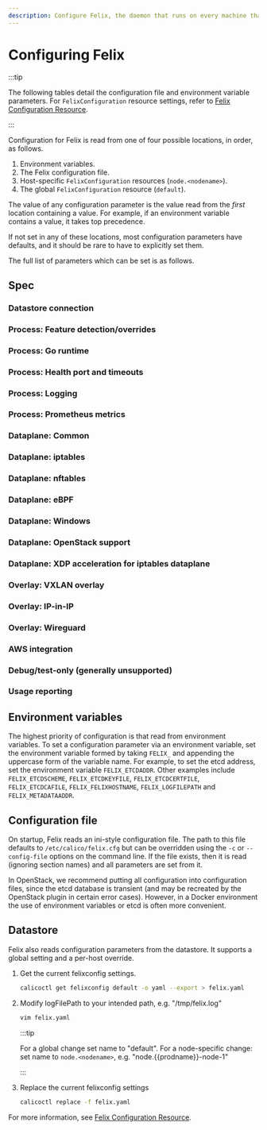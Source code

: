 ```yaml
---
description: Configure Felix, the daemon that runs on every machine that provides endpoints.
---
```


# Configuring Felix


:::tip

The following tables detail the configuration file and
environment variable parameters. For `FelixConfiguration` resource settings,
refer to [Felix Configuration Resource](../resources/felixconfig.mdx).

:::

Configuration for Felix is read from one of four possible locations, in order, as follows.

1.  Environment variables.
2.  The Felix configuration file.
3.  Host-specific `FelixConfiguration` resources (`node.<nodename>`).
4.  The global `FelixConfiguration` resource (`default`).

The value of any configuration parameter is the value read from the
_first_ location containing a value. For example, if an environment variable
contains a value, it takes top precedence.

If not set in any of these locations, most configuration parameters have
defaults, and it should be rare to have to explicitly set them.

The full list of parameters which can be set is as follows.

## Spec

### Datastore connection

<FelixConfig configType='configenv' name="Datastore connection" />

### Process: Feature detection/overrides

<FelixConfig configType='configenv' name="Process: Feature detection/overrides" />

### Process: Go runtime

<FelixConfig configType='configenv' name="Process: Go runtime" />

### Process: Health port and timeouts

<FelixConfig configType='configenv' name="Process: Health port and timeouts" />

### Process: Logging

<FelixConfig configType='configenv' name="Process: Logging" />

### Process: Prometheus metrics

<FelixConfig configType='configenv' name="Process: Prometheus metrics" />

### Dataplane: Common

<FelixConfig configType='configenv' name="Dataplane: Common" />

### Dataplane: iptables

<FelixConfig configType='configenv' name="Dataplane: iptables" />

### Dataplane: nftables

<FelixConfig configType='configenv' name="Dataplane: nftables" />

### Dataplane: eBPF

<FelixConfig configType='configenv' name="Dataplane: eBPF" />

### Dataplane: Windows

<FelixConfig configType='configenv' name="Dataplane: Windows" />

### Dataplane: OpenStack support

<FelixConfig configType='configenv' name="Dataplane: OpenStack support" />

### Dataplane: XDP acceleration for iptables dataplane

<FelixConfig configType='configenv' name="Dataplane: XDP acceleration for iptables dataplane" />

### Overlay: VXLAN overlay

<FelixConfig configType='configenv' name="Overlay: VXLAN overlay" />

### Overlay: IP-in-IP

<FelixConfig configType='configenv' name="Overlay: IP-in-IP" />

### Overlay: Wireguard

<FelixConfig configType='configenv' name="Overlay: Wireguard" />

### AWS integration

<FelixConfig configType='configenv' name="AWS integration" />

### Debug/test-only (generally unsupported)

<FelixConfig configType='configenv' name="Debug/test-only (generally unsupported)" />

### Usage reporting

<FelixConfig configType='configenv' name="Usage reporting" />

## Environment variables

The highest priority of configuration is that read from environment
variables. To set a configuration parameter via an environment variable,
set the environment variable formed by taking `FELIX_` and appending the
uppercase form of the variable name. For example, to set the etcd
address, set the environment variable `FELIX_ETCDADDR`. Other examples
include `FELIX_ETCDSCHEME`, `FELIX_ETCDKEYFILE`, `FELIX_ETCDCERTFILE`,
`FELIX_ETCDCAFILE`, `FELIX_FELIXHOSTNAME`, `FELIX_LOGFILEPATH` and
`FELIX_METADATAADDR`.

## Configuration file

On startup, Felix reads an ini-style configuration file. The path to
this file defaults to `/etc/calico/felix.cfg` but can be overridden
using the `-c` or `--config-file` options on the command line. If the
file exists, then it is read (ignoring section names) and all parameters
are set from it.

In OpenStack, we recommend putting all configuration into configuration
files, since the etcd database is transient (and may be recreated by the
OpenStack plugin in certain error cases). However, in a Docker
environment the use of environment variables or etcd is often more
convenient.

## Datastore

Felix also reads configuration parameters from the datastore. It supports
a global setting and a per-host override.

1. Get the current felixconfig settings.

   ```bash
   calicoctl get felixconfig default -o yaml --export > felix.yaml
   ```

1. Modify logFilePath to your intended path, e.g. "/tmp/felix.log"

   ```bash
   vim felix.yaml
   ```

   :::tip

   For a global change set name to "default".
   For a node-specific change: set name to `node.<nodename>`, e.g. "node.{{prodname}}-node-1"

   :::

1. Replace the current felixconfig settings

   ```bash
   calicoctl replace -f felix.yaml
   ```

For more information, see [Felix Configuration Resource](../resources/felixconfig.mdx).



